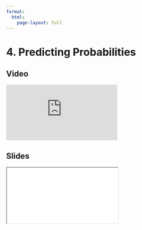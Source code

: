 ```yaml
---
format:
  html:
    page-layout: full
---
```


# 4. Predicting Probabilities

::: {.panel-tabset .nav-pills}

## Video

<iframe
    class="video"
    src="https://www.youtube.com/embed/acmqirTF9Ag?start=2092&end=2755&rel=0" 
    title="Module 8 Video - Predicting Probabilities"
    frameborder="0"
    allow="accelerometer; autoplay; clipboard-write; encrypted-media; gyroscope; picture-in-picture"
    allowfullscreen
></iframe>

## Slides

<iframe
    class="slide-deck"
    src="slides/module8_13.html"
></iframe>

:::
